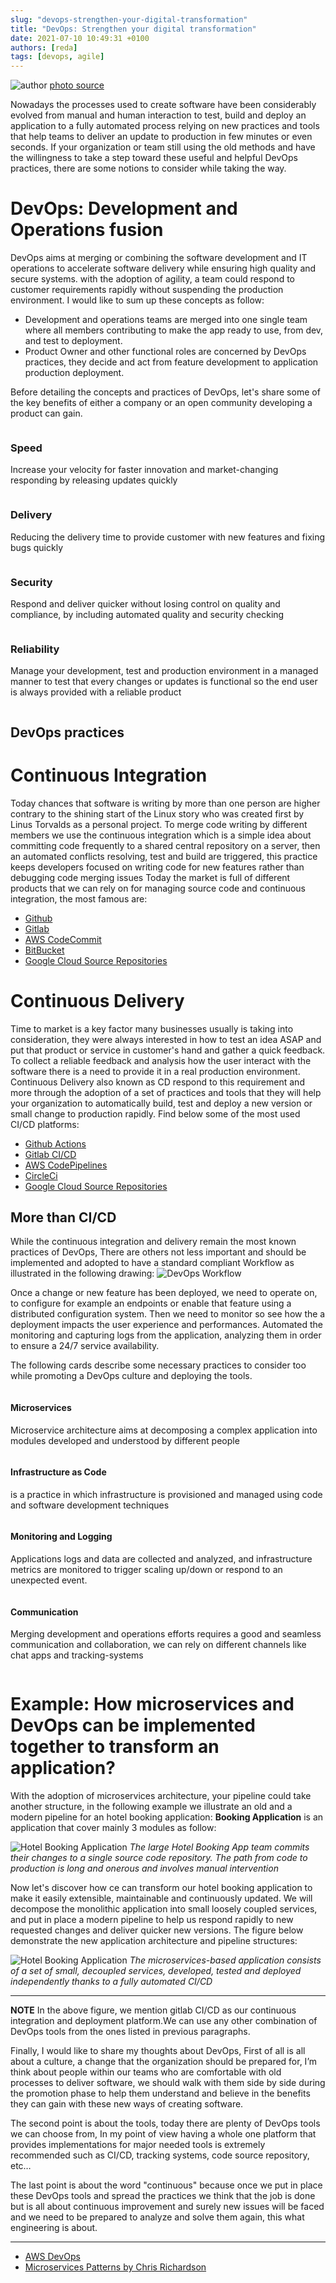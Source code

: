 ```yaml
---
slug: "devops-strengthen-your-digital-transformation"
title: "DevOps: Strengthen your digital transformation"
date: 2021-07-10 10:49:31 +0100
authors: [reda]
tags: [devops, agile]
---
```


![author](/img/blog/devops-strengthen-your-digital-transformation.jpeg)
[photo source](https://www.sdxcentral.com/cdn-cgi/image/w=748,h=399,fit=scale-down,f=auto,q=85/https://www.sdxcentral.com/wp-content/uploads/2018/10/Cloudera-Hortonworks-Merge-Their-Big-Data-Efforts.jpg)


Nowadays the processes used to create software have been considerably evolved from manual and human interaction to test,
build and deploy an application to a fully automated process relying on new practices and tools that help teams to 
deliver an update to production in few minutes or even seconds.
If your organization or team still using the old methods and have the willingness to take a step toward these useful
and helpful DevOps practices, there are some notions to consider while taking the way.

<!-- truncate -->

# DevOps: Development and Operations fusion
DevOps aims at merging or combining the software development and IT operations to accelerate software delivery while ensuring high quality and secure systems.
with the adoption of agility, a team could respond to customer requirements rapidly without suspending the production environment. I would like to sum up these concepts as follow:

   - Development and operations teams are merged into one single team where all members contributing to make
     the app ready to use, from dev, and test to deployment.
   - Product Owner and other functional roles are concerned by DevOps practices, they decide and act from feature
     development to application production deployment. ​

Before detailing the concepts and practices of DevOps, let's share some of the key benefits of either a company or an open community
developing a product can gain.

<div class="row">
  <div class="column">
    <div class="card">
      <h3>Speed</h3>
      <p class="card-content">Increase your velocity for faster innovation and market-changing responding by releasing updates quickly</p>
    </div>
  </div>

  <div class="column">
    <div class="card">
      <h3>Delivery</h3>
      <p class="card-content">Reducing the delivery time to provide customer with new features and fixing bugs quickly</p>
    </div>
  </div>
  
  <div class="column">
    <div class="card">
      <h3>Security</h3>
      <p class="card-content">
      Respond and deliver quicker without losing control on quality and compliance, by including automated quality and security checking
      </p>
    </div>
  </div>
  
  <div class="column">
    <div class="card">
      <h3>Reliability</h3>
      <p class="card-content">Manage your development, test and production environment in a managed manner to test that every changes or updates is functional so the end user is always provided with a reliable product </p>
    </div>
  </div>
</div>

## DevOps practices
# Continuous Integration
Today chances that software is writing by more than one person are higher contrary to the shining start of the Linux story who was
created first by Linus Torvalds as a personal project. To merge code writing by different members we use the continuous integration
which is a simple idea about committing code frequently to a shared central repository on a server, then an automated conflicts resolving,
test and build are triggered, this practice keeps developers focused on writing code for new features rather than debugging code merging issues
Today the market is full of different products that we can rely on for managing source code and continuous integration, the most famous
are:

- [Github](https://github.com/)
- [Gitlab](https://gitlab.com)
- [AWS CodeCommit](https://aws.amazon.com/codecommit/)
- [BitBucket](https://bitbucket.org/)
- [Google Cloud Source Repositories](https://cloud.google.com/source-repositories)

# Continuous Delivery
Time to market is a key factor many businesses usually is taking into consideration, they were always interested in how to
test an idea ASAP and put that product or service in customer's hand and gather a quick feedback. To collect a reliable
feedback and analysis how the user interact with the software there is a need to provide it in a real production environment.
Continuous Delivery also known as CD respond to this requirement and more through the adoption of a set of practices and tools
that they will help your organization to automatically build, test and deploy a new version or small change to production
rapidly.
Find below some of the most used CI/CD platforms:

- [Github Actions](https://github.com/features/actions)
- [Gitlab CI/CD](https://docs.gitlab.com/ee/ci/)
- [AWS CodePipelines](https://aws.amazon.com/codepipeline/)
- [CircleCi](https://circleci.com/)
- [Google Cloud Source Repositories](https://cloud.google.com/source-repositories)

## More than CI/CD
While the continuous integration and delivery remain the most known practices of DevOps, There are others not less important
and should be implemented and adopted to have a standard compliant Workflow as illustrated in the following drawing:
![DevOps Workflow](/img/blog/devops-workflow.jpeg)

Once a change or new feature has been deployed, we need to operate on, to configure for example an endpoints or enable
that feature using a distributed configuration system. Then we need to monitor so see how the a deployment impacts the 
user experience and performances. Automated the monitoring and capturing logs from the application, analyzing them in order
to ensure a 24/7 service availability.

The following cards describe some necessary practices to consider too while promoting a DevOps culture and deploying the
tools.
 
<div class="row">
  <div class="column">
    <div class="card">
      <h4>Microservices</h4>
      <p class="card-content">Microservice architecture aims at decomposing a complex application into modules developed and understood by different people</p>
    </div>
  </div>

  <div class="column">
    <div class="card">
      <h4>Infrastructure as Code</h4>
      <p class="card-content">is a practice in which infrastructure is provisioned and managed using code and software development techniques</p>
    </div>
  </div>
  
  <div class="column">
    <div class="card">
      <h4>Monitoring and Logging</h4>
      <p class="card-content">
      Applications logs and data are collected and analyzed, and infrastructure metrics are monitored to trigger scaling up/down
      or respond to an unexpected event.
      </p>
    </div>
  </div>
  
  <div class="column">
    <div class="card">
      <h4>Communication</h4>
      <p class="card-content">Merging development and operations efforts requires a good and seamless communication and collaboration, we can rely  on different channels like chat apps and tracking-systems</p>
   </div>
  </div>
</div>

# Example: How microservices and DevOps can be implemented together to transform an application?
With the adoption of microservices architecture, your pipeline could take another structure, in the following example
we illustrate an old and a modern pipeline for an hotel booking application:
__Booking Application__ is an application that cover mainly 3 modules as follow:

![Hotel Booking Application](/img/blog/hotel-booking-app-pipleline-v1.svg)
*The large Hotel Booking App team commits their changes to a single source code repository. The path from code to production is long and onerous and involves manual intervention*

Now let's discover how ce can transform our hotel booking application to make it easily extensible, maintainable and continuously
updated. We will decompose the monolithic application into small loosely coupled services, and put in place a modern pipeline
to help us respond rapidly to new requested changes and deliver quicker new versions. The figure below demonstrate the new application
architecture and pipeline structures:

![Hotel Booking Application](/img/blog/hotel-booking-app-pipleline-v2.svg)
*The microservices-based application consists of a set of small, decoupled services, developed, tested and deployed independently thanks to a fully automated CI/CD*

---


**NOTE**
In the above figure, we mention gitlab CI/CD as our continuous integration and deployment platform.We can use
any other combination of DevOps tools from the ones listed in previous paragraphs. 


Finally, I would like to share my thoughts about DevOps, First of all is all about a culture, a change that the organization should be prepared for, I’m think about people within our teams who are comfortable with old processes to deliver software, we should walk with them side by side during the promotion phase to help them understand and believe in the benefits they can gain with these new ways of creating software.

The second point is about the tools, today there are plenty of DevOps tools we can choose from, In my point of view having a whole one platform that provides implementations for major needed tools is extremely recommended such as CI/CD, tracking systems, code source repository, etc…

The last point is about the word "continuous" because once we put in place these DevOps tools and spread the practices we think that the job is done but is all about continuous improvement and surely new issues will be faced and we need to be prepared to analyze and solve them again, this what engineering is about.

----
* [AWS DevOps](https://aws.amazon.com/devops/what-is-devops/)
* [Microservices Patterns by Chris Richardson](https://www.manning.com/books/microservices-patterns)
